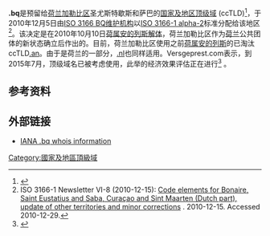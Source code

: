 {{Expand|time=2018-03-31T06:46:51+00:00}}
{{Infobox Top level domain
|name=.bq
|background=#F0FFF0
|image=
|introduced=2010
|type=[[国家和地区顶级域名|国家和地区顶级域名]]
|status=未分配
|registry=无
|sponsor=无
|intendeduse={{flagicon|Netherlands}} [[荷兰加勒比区|荷兰加勒比区]]
|actualuse=未使用
|restrictions=未提供注册
|structure=
|document=
|disputepolicy=
|website=
}}

'''.bq'''是预留给[[荷兰加勒比区|荷兰加勒比区]]圣尤斯特歇斯和萨巴的[[国家及地区顶级域|国家及地区顶级域]] (ccTLD)<ref>{{cite web|url=http://www.iana.org/domains/root/db/bq.html|title=Delegation Record for .BQ|publisher=Internet Assigned Numbers Authority|date=2010-12-20|accessdate=2010-12-30|archive-date=2015-03-24|archive-url=https://web.archive.org/web/20150324200207/http://www.iana.org/domains/root/db/bq.html|dead-url=yes}}</ref>，于2010年12月5日由[[ISO_3166|ISO 3166 BQ维护机构]]以[[ISO_3166-1|ISO 3166-1 alpha-2]]标准分配给该地区<ref>ISO 3166-1 Newsletter VI-8 (2010-12-15): [http://www.iso.org/iso/iso_3166-1_newsletter_vi-8_split_of_the_dutch_antilles_final-en.pdf Code elements for Bonaire, Saint Eustatius and Saba, Curaçao and Sint Maarten (Dutch part), update of other territories and minor corrections] {{Wayback|url=http://www.iso.org/iso/iso_3166-1_newsletter_vi-8_split_of_the_dutch_antilles_final-en.pdf |date=20160910035842 }}. 2010-12-15. Accessed 2010-12-29.</ref>。该决定是在2010年10月10日[[荷属安的列斯解体|荷属安的列斯解体]]，荷兰加勒比区作为[[荷兰|荷兰]]公共团体的新状态确立后作出的。目前，荷兰加勒比区使用之前[[荷属安的列斯|荷属安的列斯]]的已淘汰ccTLD[[.an|.an]]。由于是荷兰的一部分，[[.nl|.nl]]也同样适用。Versgeprest.com表示，到2015年7月，顶级域名已被考虑使用，此举的经济效果评估正在进行<ref>{{cite web|url=http://www.versgeperst.com/nieuws/268890/internetextensie-an-stopt-per-31-juli.html|work=versgeperst.com|accessdate=2015-07-07|date=2015-07-07|title=Internetextensie .AN per 31 juli definitief uit de lucht|archive-date=2015-09-08|archive-url=https://archive.today/20150908203714/http://www.versgeperst.com/nieuws/268890/internetextensie-an-stopt-per-31-juli.html|dead-url=no}}</ref> 。

== 参考资料 ==
{{Reflist}}

== 外部链接 ==
* [http://www.iana.org/domains/root/db/bq.html IANA .bq whois information]{{Wayback|url=http://www.iana.org/domains/root/db/bq.html |date=20150324200207 }}

{{CcTLD}}

{{compu-domain-stub}}

{{DEFAULTSORT:Bq}}
[[Category:國家及地區頂級域|Category:國家及地區頂級域]]